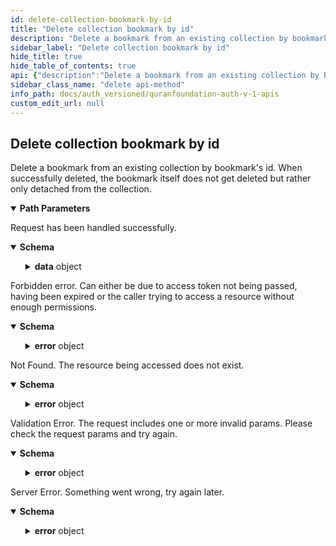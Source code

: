 ```yaml
---
id: delete-collection-bookmark-by-id
title: "Delete collection bookmark by id"
description: "Delete a bookmark from an existing collection by bookmark's id. When successfully deleted, the bookmark itself does not get deleted but rather only detached from the collection."
sidebar_label: "Delete collection bookmark by id"
hide_title: true
hide_table_of_contents: true
api: {"description":"Delete a bookmark from an existing collection by bookmark's id. When successfully deleted, the bookmark itself does not get deleted but rather only detached from the collection.","tags":["Collections"],"parameters":[{"in":"path","name":"collectionId","schema":{"type":"string","description":"The Id of the collection to be deleted.","example":"clpw2xgy5000aydofdlemfcpm"},"required":true,"description":"The Id of the collection to be deleted."},{"in":"path","name":"bookmarkId","schema":{"type":"string","description":"The Id of the bookmark to be deleted.","example":"clpw2xgy5000bydofbeuygb6j"},"required":true,"description":"The Id of the bookmark to be deleted."}],"responses":{"200":{"description":"Request has been handled successfully.","content":{"application/json":{"schema":{"type":"object","properties":{"success":{"type":"boolean","example":true},"data":{"type":"object","properties":{"message":{"enum":["collection bookmark deleted"]}},"additionalProperties":false}},"additionalProperties":false}}}},"403":{"description":"Forbidden error. Can either be due to access token not being passed, having been expired or the caller trying to access a resource without enough permissions.","content":{"application/json":{"schema":{"type":"object","properties":{"success":{"type":"boolean","example":false},"error":{"type":"object","properties":{"code":{"type":"string","example":"ForbiddenError"},"message":{"type":"string","example":"Token expired"}}}},"additionalProperties":false}}}},"404":{"description":"Not Found. The resource being accessed does not exist.","content":{"application/json":{"schema":{"type":"object","properties":{"success":{"type":"boolean","example":false},"error":{"type":"object","properties":{"code":{"type":"string","example":"NotFoundError"},"message":{"type":"string","example":"The resource you're looking for does not exist"}}}},"additionalProperties":false}}}},"422":{"description":"Validation Error. The request includes one or more invalid params. Please check the request params and try again.","content":{"application/json":{"schema":{"type":"object","properties":{"success":{"type":"boolean","example":false},"error":{"type":"object","properties":{"code":{"type":"string","example":"ValidationError"},"message":{"type":"string","example":"`id` is required"}}}},"additionalProperties":false}}}},"500":{"description":"Server Error. Something went wrong, try again later.","content":{"application/json":{"schema":{"type":"object","properties":{"success":{"type":"boolean","example":false},"error":{"type":"object","properties":{"code":{"type":"string","example":"ServerError"},"message":{"type":"string","example":"Something went wrong"}}}},"additionalProperties":false}}}}},"method":"delete","path":"/v1/collections/{collectionId}/bookmarks/{bookmarkId}","servers":[{"url":"https://auth.quran.com","description":"Production Server"}],"security":[{"ApiKeyAuth":[]}],"securitySchemes":{"ApiKeyAuth":{"type":"apiKey","in":"header","name":"o_t_h"},"bearer":{"scheme":"bearer","type":"http"}},"info":{"title":"QuranFoundation Auth V1 APIs","version":"1.0.0","description":"User-account related APIs that can be used after having a valid access token as a result of a successful Oauth2 flow. See [OAuth2 Intro](/docs/tutorials/oidc/getting-started-with-oauth2) for more details. \n\n ## Pagination \n\n We are using cursor based pagination. The pagination query params consist of `first`,`after`, `before` and `last`. \n\n Example \n - `first: 10` will give you first 10 items \n - `first: 10, after: xyz` will give you first 10 items after the item with id `xyz` \n - `last: 10` will give you the last 10 items \n - `last: 10, before: xyz` will give you the last 10 items before the item with id `xyz` \n\n The only possible combinations are `first + after` or `last + before`. They should not be used together"},"postman":{"name":"Delete collection bookmark by id","description":{"content":"Delete a bookmark from an existing collection by bookmark's id. When successfully deleted, the bookmark itself does not get deleted but rather only detached from the collection.","type":"text/plain"},"url":{"path":["v1","collections",":collectionId","bookmarks",":bookmarkId"],"host":["{{baseUrl}}"],"query":[],"variable":[{"disabled":false,"description":{"content":"(Required) The Id of the collection to be deleted.","type":"text/plain"},"type":"any","value":"","key":"collectionId"},{"disabled":false,"description":{"content":"(Required) The Id of the bookmark to be deleted.","type":"text/plain"},"type":"any","value":"","key":"bookmarkId"}]},"header":[{"key":"Accept","value":"application/json"}],"method":"DELETE"}}
sidebar_class_name: "delete api-method"
info_path: docs/auth_versioned/quranfoundation-auth-v-1-apis
custom_edit_url: null
---
```



## Delete collection bookmark by id



Delete a bookmark from an existing collection by bookmark's id. When successfully deleted, the bookmark itself does not get deleted but rather only detached from the collection.

<details style={{"marginBottom":"1rem"}} data-collapsed={false} open={true}><summary style={{}}><strong>Path Parameters</strong></summary><div><ul><ParamsItem className={"paramsItem"} param={{"in":"path","name":"collectionId","schema":{"type":"string","description":"The Id of the collection to be deleted.","example":"clpw2xgy5000aydofdlemfcpm"},"required":true,"description":"The Id of the collection to be deleted."}}></ParamsItem><ParamsItem className={"paramsItem"} param={{"in":"path","name":"bookmarkId","schema":{"type":"string","description":"The Id of the bookmark to be deleted.","example":"clpw2xgy5000bydofbeuygb6j"},"required":true,"description":"The Id of the bookmark to be deleted."}}></ParamsItem></ul></div></details><div><ApiTabs><TabItem label={"200"} value={"200"}><div>

Request has been handled successfully.

</div><div><MimeTabs schemaType={"response"}><TabItem label={"application/json"} value={"application/json"}><SchemaTabs><TabItem label={"Schema"} value={"Schema"}><details style={{}} data-collapsed={false} open={true}><summary style={{"textAlign":"left"}}><strong>Schema</strong></summary><div style={{"textAlign":"left","marginLeft":"1rem"}}></div><ul style={{"marginLeft":"1rem"}}><SchemaItem collapsible={false} name={"success"} required={false} schemaName={"boolean"} qualifierMessage={undefined} schema={{"type":"boolean","example":true}}></SchemaItem><SchemaItem collapsible={true} className={"schemaItem"}><details style={{}}><summary style={{}}><strong>data</strong><span style={{"opacity":"0.6"}}> object</span></summary><div style={{"marginLeft":"1rem"}}><SchemaItem collapsible={false} name={"message"} required={false} schemaName={""} qualifierMessage={"**Possible values:** [`collection bookmark deleted`]"} schema={{"enum":["collection bookmark deleted"]}}></SchemaItem></div></details></SchemaItem></ul></details></TabItem><TabItem label={"Example (from schema)"} value={"Example (from schema)"}><ResponseSamples responseExample={"{\n  \"success\": true,\n  \"data\": {}\n}"} language={"json"}></ResponseSamples></TabItem></SchemaTabs></TabItem></MimeTabs></div></TabItem><TabItem label={"403"} value={"403"}><div>

Forbidden error. Can either be due to access token not being passed, having been expired or the caller trying to access a resource without enough permissions.

</div><div><MimeTabs schemaType={"response"}><TabItem label={"application/json"} value={"application/json"}><SchemaTabs><TabItem label={"Schema"} value={"Schema"}><details style={{}} data-collapsed={false} open={true}><summary style={{"textAlign":"left"}}><strong>Schema</strong></summary><div style={{"textAlign":"left","marginLeft":"1rem"}}></div><ul style={{"marginLeft":"1rem"}}><SchemaItem collapsible={false} name={"success"} required={false} schemaName={"boolean"} qualifierMessage={undefined} schema={{"type":"boolean","example":false}}></SchemaItem><SchemaItem collapsible={true} className={"schemaItem"}><details style={{}}><summary style={{}}><strong>error</strong><span style={{"opacity":"0.6"}}> object</span></summary><div style={{"marginLeft":"1rem"}}><SchemaItem collapsible={false} name={"code"} required={false} schemaName={"string"} qualifierMessage={undefined} schema={{"type":"string","example":"ForbiddenError"}}></SchemaItem><SchemaItem collapsible={false} name={"message"} required={false} schemaName={"string"} qualifierMessage={undefined} schema={{"type":"string","example":"Token expired"}}></SchemaItem></div></details></SchemaItem></ul></details></TabItem><TabItem label={"Example (from schema)"} value={"Example (from schema)"}><ResponseSamples responseExample={"{\n  \"success\": false,\n  \"error\": {\n    \"code\": \"ForbiddenError\",\n    \"message\": \"Token expired\"\n  }\n}"} language={"json"}></ResponseSamples></TabItem></SchemaTabs></TabItem></MimeTabs></div></TabItem><TabItem label={"404"} value={"404"}><div>

Not Found. The resource being accessed does not exist.

</div><div><MimeTabs schemaType={"response"}><TabItem label={"application/json"} value={"application/json"}><SchemaTabs><TabItem label={"Schema"} value={"Schema"}><details style={{}} data-collapsed={false} open={true}><summary style={{"textAlign":"left"}}><strong>Schema</strong></summary><div style={{"textAlign":"left","marginLeft":"1rem"}}></div><ul style={{"marginLeft":"1rem"}}><SchemaItem collapsible={false} name={"success"} required={false} schemaName={"boolean"} qualifierMessage={undefined} schema={{"type":"boolean","example":false}}></SchemaItem><SchemaItem collapsible={true} className={"schemaItem"}><details style={{}}><summary style={{}}><strong>error</strong><span style={{"opacity":"0.6"}}> object</span></summary><div style={{"marginLeft":"1rem"}}><SchemaItem collapsible={false} name={"code"} required={false} schemaName={"string"} qualifierMessage={undefined} schema={{"type":"string","example":"NotFoundError"}}></SchemaItem><SchemaItem collapsible={false} name={"message"} required={false} schemaName={"string"} qualifierMessage={undefined} schema={{"type":"string","example":"The resource you're looking for does not exist"}}></SchemaItem></div></details></SchemaItem></ul></details></TabItem><TabItem label={"Example (from schema)"} value={"Example (from schema)"}><ResponseSamples responseExample={"{\n  \"success\": false,\n  \"error\": {\n    \"code\": \"NotFoundError\",\n    \"message\": \"The resource you're looking for does not exist\"\n  }\n}"} language={"json"}></ResponseSamples></TabItem></SchemaTabs></TabItem></MimeTabs></div></TabItem><TabItem label={"422"} value={"422"}><div>

Validation Error. The request includes one or more invalid params. Please check the request params and try again.

</div><div><MimeTabs schemaType={"response"}><TabItem label={"application/json"} value={"application/json"}><SchemaTabs><TabItem label={"Schema"} value={"Schema"}><details style={{}} data-collapsed={false} open={true}><summary style={{"textAlign":"left"}}><strong>Schema</strong></summary><div style={{"textAlign":"left","marginLeft":"1rem"}}></div><ul style={{"marginLeft":"1rem"}}><SchemaItem collapsible={false} name={"success"} required={false} schemaName={"boolean"} qualifierMessage={undefined} schema={{"type":"boolean","example":false}}></SchemaItem><SchemaItem collapsible={true} className={"schemaItem"}><details style={{}}><summary style={{}}><strong>error</strong><span style={{"opacity":"0.6"}}> object</span></summary><div style={{"marginLeft":"1rem"}}><SchemaItem collapsible={false} name={"code"} required={false} schemaName={"string"} qualifierMessage={undefined} schema={{"type":"string","example":"ValidationError"}}></SchemaItem><SchemaItem collapsible={false} name={"message"} required={false} schemaName={"string"} qualifierMessage={undefined} schema={{"type":"string","example":"`id` is required"}}></SchemaItem></div></details></SchemaItem></ul></details></TabItem><TabItem label={"Example (from schema)"} value={"Example (from schema)"}><ResponseSamples responseExample={"{\n  \"success\": false,\n  \"error\": {\n    \"code\": \"ValidationError\",\n    \"message\": \"`id` is required\"\n  }\n}"} language={"json"}></ResponseSamples></TabItem></SchemaTabs></TabItem></MimeTabs></div></TabItem><TabItem label={"500"} value={"500"}><div>

Server Error. Something went wrong, try again later.

</div><div><MimeTabs schemaType={"response"}><TabItem label={"application/json"} value={"application/json"}><SchemaTabs><TabItem label={"Schema"} value={"Schema"}><details style={{}} data-collapsed={false} open={true}><summary style={{"textAlign":"left"}}><strong>Schema</strong></summary><div style={{"textAlign":"left","marginLeft":"1rem"}}></div><ul style={{"marginLeft":"1rem"}}><SchemaItem collapsible={false} name={"success"} required={false} schemaName={"boolean"} qualifierMessage={undefined} schema={{"type":"boolean","example":false}}></SchemaItem><SchemaItem collapsible={true} className={"schemaItem"}><details style={{}}><summary style={{}}><strong>error</strong><span style={{"opacity":"0.6"}}> object</span></summary><div style={{"marginLeft":"1rem"}}><SchemaItem collapsible={false} name={"code"} required={false} schemaName={"string"} qualifierMessage={undefined} schema={{"type":"string","example":"ServerError"}}></SchemaItem><SchemaItem collapsible={false} name={"message"} required={false} schemaName={"string"} qualifierMessage={undefined} schema={{"type":"string","example":"Something went wrong"}}></SchemaItem></div></details></SchemaItem></ul></details></TabItem><TabItem label={"Example (from schema)"} value={"Example (from schema)"}><ResponseSamples responseExample={"{\n  \"success\": false,\n  \"error\": {\n    \"code\": \"ServerError\",\n    \"message\": \"Something went wrong\"\n  }\n}"} language={"json"}></ResponseSamples></TabItem></SchemaTabs></TabItem></MimeTabs></div></TabItem></ApiTabs></div>
      